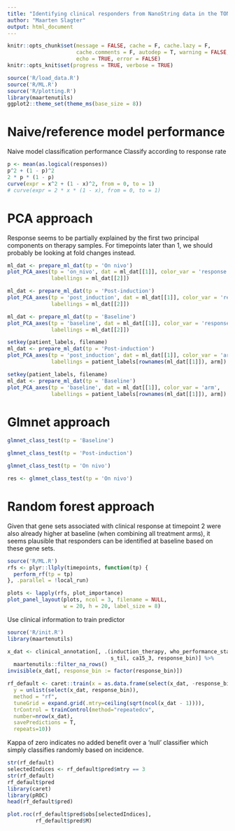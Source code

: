 ```yaml
---
title: "Identifying clinical responders from NanoString data in the TONIC trial"
author: "Maarten Slagter"
output: html_document
---
```


```r
knitr::opts_chunk$set(message = FALSE, cache = F, cache.lazy = F, 
                      cache.comments = F, autodep = T, warning = FALSE, 
                      echo = TRUE, error = FALSE)
knitr::opts_knit$set(progress = TRUE, verbose = TRUE)
```

```r
source('R/load_data.R')
source('R/ML.R')
source('R/plotting.R')
library(maartenutils)
ggplot2::theme_set(theme_ms(base_size = 8))
```

# Naive/reference model performance

Naive model classification performance 
Classify according to response rate

```r
p <- mean(as.logical(responses))
p^2 + (1 - p)^2
2 * p * (1 - p)
curve(expr = x^2 + (1 - x)^2, from = 0, to = 1)
# curve(expr = 2 * x * (1 - x), from = 0, to = 1)
```

# PCA approach

Response seems to be partially explained by the first two principal components
on therapy samples.
For timepoints later than 1, we should probably be looking at fold changes
instead.

```r
ml_dat <- prepare_ml_dat(tp = 'On nivo')
plot_PCA_axes(tp = 'on_nivo', dat = ml_dat[[1]], color_var = 'response', 
              labellings = ml_dat[[2]])

ml_dat <- prepare_ml_dat(tp = 'Post-induction')
plot_PCA_axes(tp = 'post_induction', dat = ml_dat[[1]], color_var = 'response', 
              labellings = ml_dat[[2]])

ml_dat <- prepare_ml_dat(tp = 'Baseline')
plot_PCA_axes(tp = 'baseline', dat = ml_dat[[1]], color_var = 'response', 
              labellings = ml_dat[[2]])

setkey(patient_labels, filename)
ml_dat <- prepare_ml_dat(tp = 'Post-induction')
plot_PCA_axes(tp = 'post_induction', dat = ml_dat[[1]], color_var = 'arm', 
              labellings = patient_labels[rownames(ml_dat[[1]]), arm])

setkey(patient_labels, filename)
ml_dat <- prepare_ml_dat(tp = 'Baseline')
plot_PCA_axes(tp = 'baseline', dat = ml_dat[[1]], color_var = 'arm', 
              labellings = patient_labels[rownames(ml_dat[[1]]), arm])
```

# Glmnet approach

```r
glmnet_class_test(tp = 'Baseline')
```

```r
glmnet_class_test(tp = 'Post-induction')
```

```r
glmnet_class_test(tp = 'On nivo')
```

```r
res <- glmnet_class_test(tp = 'On nivo')
```

# Random forest approach

Given that gene sets associated with clinical response at timepoint 2 were also
already higher at baseline (when combining all treatment arms), it seems
plausible that responders can be identified at baseline based on these gene
sets. 

```r
source('R/ML.R')
rfs <- plyr::llply(timepoints, function(tp) {
  perform_rf(tp = tp)
}, .parallel = !local_run)
```

```r
plots <- lapply(rfs, plot_importance)
plot_panel_layout(plots, ncol = 3, filename = NULL, 
                  w = 20, h = 20, label_size = 8)
```

Use clinical information to train predictor

```r
source('R/init.R')
library(maartenutils)

x_dat <- clinical_annotation[, .(induction_therapy, who_performance_status, 
                                 s_til, ca15_3, response_bin)] %>%
  maartenutils::filter_na_rows()
invisible(x_dat[, response_bin := factor(response_bin)])

rf_default <- caret::train(x = as.data.frame(select(x_dat, -response_bin)), 
  y = unlist(select(x_dat, response_bin)),
  method = "rf", 
  tuneGrid = expand.grid(.mtry=ceiling(sqrt(ncol(x_dat - 1)))), 
  trControl = trainControl(method="repeatedcv",
  number=nrow(x_dat), 
  savePredictions = T,
  repeats=10))
```

Kappa of zero indicates no added benefit over a 'null' classifier which simply
classifies randomly based on incidence.

```r
str(rf_default)
selectedIndices <- rf_default$pred$mtry == 3
str(rf_default)
rf_default$pred
library(caret)
library(pROC)
head(rf_default$pred)

plot.roc(rf_default$pred$obs[selectedIndices],
         rf_default$pred$M)
```
